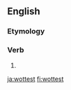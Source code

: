 ==English==

===Etymology===
{{suffix|wot|est|lang=en}}

===Verb===
{{head|en|verb form}}

# {{en-archaic second-person singular of|wit|lang=en}}

[[ja:wottest]]
[[fi:wottest]]
